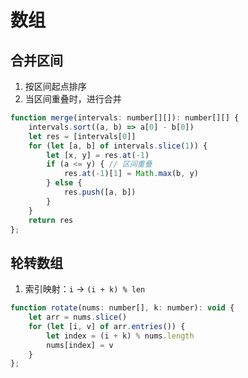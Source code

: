 # 数组
## 合并区间
1. 按区间起点排序
2. 当区间重叠时，进行合并
```js {6}
function merge(intervals: number[][]): number[][] {
    intervals.sort((a, b) => a[0] - b[0])
    let res = [intervals[0]]
    for (let [a, b] of intervals.slice(1)) {
        let [x, y] = res.at(-1)
        if (a <= y) { // 区间重叠
            res.at(-1)[1] = Math.max(b, y)
        } else {
            res.push([a, b])
        }
    }
    return res
};
```
## 轮转数组
1. 索引映射：`i` -> `(i + k) % len`
```js {4}
function rotate(nums: number[], k: number): void {
    let arr = nums.slice()
    for (let [i, v] of arr.entries()) {
        let index = (i + k) % nums.length
        nums[index] = v
    }
};
```